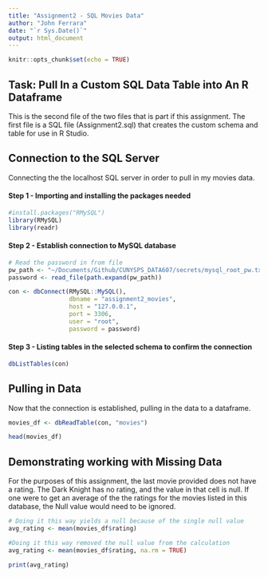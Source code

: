 ```yaml
---
title: "Assignment2 - SQL Movies Data"
author: "John Ferrara"
date: "`r Sys.Date()`"
output: html_document
---
```


```r
knitr::opts_chunk$set(echo = TRUE)
```

## Task: Pull In a Custom SQL Data Table into An R Dataframe

This is the second file of the two files that is part if this assignment. The first file is a SQL file (Assignment2.sql) that creates the custom schema and table for use in R Studio.

## Connection to the SQL Server 

Connecting the the localhost SQL server in order to pull in my movies data. 

#### Step 1 - Importing and installing the packages needed
```r

#install.packages("RMySQL")
library(RMySQL)
library(readr)

```

#### Step 2 - Establish connection to MySQL database
```r

# Read the password in from file
pw_path <- "~/Documents/Github/CUNYSPS_DATA607/secrets/mysql_root_pw.txt"
password <- read_file(path.expand(pw_path))

con <- dbConnect(RMySQL::MySQL(),
                 dbname = "assignment2_movies",
                 host = "127.0.0.1",
                 port = 3306,
                 user = "root",
                 password = password)
```

#### Step 3 - Listing tables in the selected schema to confirm the connection
```r
dbListTables(con)
```

## Pulling in Data 
Now that the connection is established, pulling in the data to a dataframe. 

```r
movies_df <- dbReadTable(con, "movies")

head(movies_df)
```

## Demonstrating working with Missing Data
For the purposes of this assignment, the last movie provided does not have a rating. The Dark Knight has no rating, and the value in that cell is null. If one were to get an average of the the ratings for the movies listed in this database, the Null value would need to be ignored. 

```r

# Doing it this way yields a null because of the single null value
avg_rating <- mean(movies_df$rating)

#Doing it this way removed the null value from the calculation
avg_rating <- mean(movies_df$rating, na.rm = TRUE)

print(avg_rating)

```
